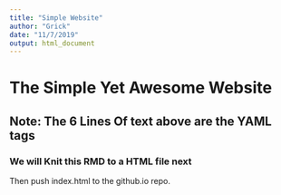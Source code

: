 ---
title: "Simple Website"
author: "Grick"
date: "11/7/2019"
output: html_document
---






# The Simple Yet Awesome Website
## Note: The 6 Lines Of text above are the YAML tags
### We will Knit this RMD to a HTML file next
Then push index.html to the github.io repo.